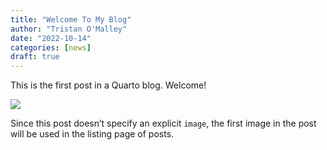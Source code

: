 ```yaml
---
title: "Welcome To My Blog"
author: "Tristan O'Malley"
date: "2022-10-14"
categories: [news]
draft: true
---
```


This is the first post in a Quarto blog. Welcome!

![](thumbnail.jpg)

Since this post doesn't specify an explicit `image`, the first image in the post will be used in the listing page of posts.

